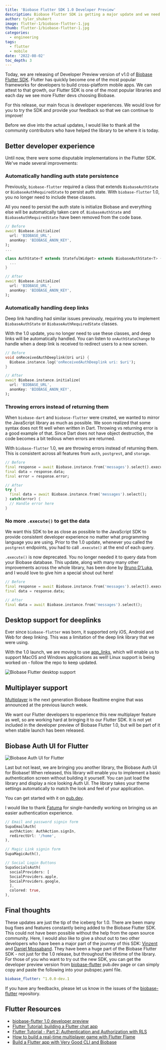```yaml
---
title: 'Biobase Flutter SDK 1.0 Developer Preview'
description: Biobase Flutter SDK is getting a major update and we need your help making it better.
author: tyler_shukert
image: flutter-1/biobase-flutter-1.jpg
thumb: flutter-1/biobase-flutter-1.jpg
categories:
  - engineering
tags:
  - flutter
  - mobile
date: '2022-08-02'
toc_depth: 3
---
```


Today, we are releasing of Developer Preview version of v1.0 of [Biobase Flutter SDK](https://pub.dev/packages/biobase_flutter/versions/1.0.0-dev.1). Flutter has quickly become one of the most popular frameworks for developers to build cross-platform mobile apps. We can attest to that growth, our Flutter SDK is one of the most popular libraries and each day we see more Flutter devs choosing Biobase.

For this release, our main focus is developer experiences. We would love for you to try the SDK and provide your feedback so that we can continue to improve!

Before we dive into the actual updates, I would like to thank all the community contributors who have helped the library to be where it is today.

## Better developer experience

Until now, there were some disputable implementations in the Flutter SDK. We've made several improvements:

### Automatically handling auth state persistence

Previously, `biobase-flutter` required a class that extends `BiobaseAuthState` or `BiobaseAuthRequiredState` to persist auth state. With `biobase-flutter` 1.0, you no longer need to include these classes.

All you need to persist the auth state is initialize Biobase and everything else will be automatically taken care of. `BiobaseAuthState` and `BiobaseAuthRequiredState` have been removed from the code base.

```dart
// Before
await Biobase.initialize(
  url: 'BIOBASE_URL',
  anonKey: 'BIOBASE_ANON_KEY',
);
...

class AuthState<T extends StatefulWidget> extends BiobaseAuthState<T> {
  ...
}

// After
await Biobase.initialize(
  url: 'BIOBASE_URL',
  anonKey: 'BIOBASE_ANON_KEY',
);
```

### Automatically handling deep links

Deep link handling had similar issues previously, requiring you to implement `BiobaseAuthState` or `BiobaseAuthRequiredState` classes.

With the 1.0 update, you no longer need to use these classes, and deep links will be automatically handled. You can listen to `onAuthStateChange` to handle when a deep link is received to redirect users to a new screen.

```dart
// Before
void onReceivedAuthDeeplink(Uri uri) {
  Biobase.instance.log('onReceivedAuthDeeplink uri: $uri');
}

// After
await Biobase.instance.initialize(
  url: 'BIOBASE_URL',
  anonKey: 'BIOBASE_ANON_KEY',
);
```

### Throwing errors instead of returning them

When `biobase-dart` and `biobase-flutter` were created, we wanted to mirror the JavaScript library as much as possible. We soon realized that some syntax does not fit well when written in Dart. Throwing vs returning error is a good example of that. Since Dart does not have object destruction, the code becomes a bit tedious when errors are returned.

With `biobase-flutter` 1.0, we are throwing errors instead of returning them. This is consistent across all features from `auth`, `postgrest`, and `storage`.

```dart
// Before
final response = await Biobase.instance.from('messages').select().execute();
final data = response.data;
final error = response.error;

// After
try {
  final data = await Biobase.instance.from('messages').select();
} catch(error) {
  // Handle error here
}
```

### No more `.execute()` to get the data

We want this SDK to be as close as possible to the JavaScript SDK to provide consistent developer experience no matter what programming language you are using. Prior to the 1.0 update, whenever you called the `postgrest` endpoints, you had to call `.execute()` at the end of each query.

`.execute()` is now deprecated. You no longer needed it to query data from your Biobase database. This update, along with many many other improvements across the whole library, has been done by [Bruno D'Luka](https://github.com/bdlukaa), and I would love to give him a special shout out here!

```dart
// Before
final response = await Biobase.instance.from('messages').select().execute();
final data = response.data;

// After
final data = await Biobase.instance.from('messages').select();
```

## Desktop support for deeplinks

Ever since `biobase-flutter` was born, it supported only iOS, Android and Web for deep linking. This was a limitation of the deep link library that we were using.

With the 1.0 launch, we are moving to use [app_links](https://pub.dev/packages/app_links), which will enable us to support MacOS and Windows applications as well! Linux support is being worked on - follow the repo to keep updated.

![Biobase Flutter desktop support](/images/blog/flutter-1/supported-platforms-table.png)

## Multiplayer support

[Multiplayer](https://biobase.studio/blog/biobase-realtime-with-multiplayer-features) is the next generation Biobase Realtime engine that was announced at the previous launch week.

We want our Flutter developers to experience this new multiplayer feature as well, so are working hard at bringing it to our Flutter SDK. It is not yet included in the developer preview of Biobase Flutter 1.0, but will be part of it when stable launch has been released.

## Biobase Auth UI for Flutter

![Biobase Auth UI for Flutter](/images/blog/flutter-1/biobase-flutter-auth-ui.png)

Last but not least, we are bringing you another library, the Biobase Auth UI for Biobase! When released, this library will enable you to implement a basic authentication screen without building it yourself. You can just load the library and display a nice looking Auth UI. The library takes your theme settings automatically to match the look and feel of your application.

You can get started with it on [pub.dev](https://pub.dev/packages/biobase_auth_ui).

I would like to thank [Fatuma](https://twitter.com/XquisiteDreamer) for single-handedly working on bringing us an easier authentication experience.

```dart
// Email and password signin form
SupaEmailAuth(
  authAction: AuthAction.signIn,
  redirectUrl: '/home',
),

// Magic Link signin form
SupaMagicAuth(),

// Social Login Buttons
SupaSocialsAuth(
  socialProviders: [
  SocialProviders.apple,
  SocialProviders.google,
  ],
  colored: true,
),
```

## Final thoughts

These updates are just the tip of the iceberg for 1.0. There are been many bug fixes and features constantly being added to the Biobase Flutter SDK. This could not have been possible without the help from the open source community. Here, I would also like to give a shout out to two other developers who have been a major part of the journey of this SDK: [Vinzent](https://twitter.com/Vinzent03_) and [Daniel Mossaband](https://github.com/DanMossa). They have been a huge part of the Biobase Flutter SDK - not just for the 1.0 release, but throughout the lifetime of the library.
For those of you who want to try out the new SDK, you can get the developer preview version from [biobase-flutter](https://pub.dev/packages/biobase_flutter/versions/1.0.0-dev.1) pub.dev page or can simply copy and paste the following into your pubspec.yaml file.

```yaml
biobase_flutter: ^1.0.0-dev.1
```

If you have any feedbacks, please let us know in the issues of the [biobase-flutter](https://github.com/biobase-ai-community/biobase-flutter/issues) repository.

## Flutter Resources

- [biobase-flutter 1.0 developer preview](https://pub.dev/packages/biobase_flutter)
- [Flutter Tutorial: building a Flutter chat app](https://biobase.studio/blog/flutter-tutorial-building-a-chat-app)
- [Flutter Tutorial - Part 2: Authentication and Authorization with RLS](https://biobase.studio/blog/flutter-authentication-and-authorization-with-rls)
- [How to build a real-time multiplayer game with Flutter Flame](https://biobase.studio/blog/flutter-real-time-multiplayer-game)
- [Build a Flutter app with Very Good CLI and Biobase](https://verygood.ventures/blog/flutter-app-very-good-cli-biobase)
